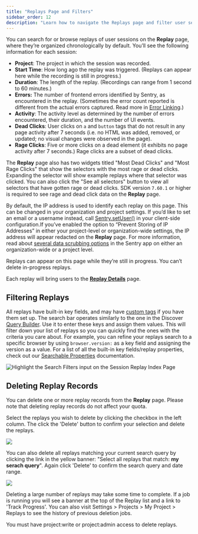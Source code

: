 ```yaml
---
title: "Replays Page and Filters"
sidebar_order: 12
description: "Learn how to navigate the Replays page and filter user sessions that meet specific conditions."
---
```


<Include name="session-replay-web-report-bug.mdx" />

You can search for or browse replays of user sessions on the **Replay** page, where they’re organized chronologically by default. You’ll see the following information for each session:

- **Project**: The project in which the session was recorded.
- **Start Time**: How long ago the replay was triggered. (Replays can appear here while the recording is still in progress.)
- **Duration**: The length of the replay. (Recordings can range from 1 second to 60 minutes.)
- **Errors:** The number of frontend errors identified by Sentry, as encountered in the replay. (Sometimes the error count reported is different from the actual errors captured. Read more in [Error Linking](/platforms/javascript/session-replay/#error-linking).)
- **Activity**: The activity level as determined by the number of errors encountered, their duration, and the number of UI events.
- **Dead Clicks**: User clicks on `a` and `button` tags that do not result in any page activity after 7 seconds (i.e. no HTML was added, removed, or updated; no visual changes were observed in the page).
- **Rage Clicks**: Five or more clicks on a dead element (it exhibits no page activity after 7 seconds.) Rage clicks are a subset of dead clicks.

The **Replay** page also has two widgets titled "Most Dead Clicks" and "Most Rage Clicks" that show the selectors with the most rage or dead clicks. Expanding the selector will show example replays where that selector was clicked. You can also click the "See all selectors" button to view all selectors that have gotten rage or dead clicks. SDK version `7.60.1` or higher is required to see rage and dead click data on the **Replay** page.

By default, the IP address is used to identify each replay on this page. This can be changed in your organization and project settings. If you’d like to set an email or a username instead, call [Sentry.setUser()](/platforms/javascript/enriching-events/identify-user) in your client-side configuration.If you’ve enabled the option to “Prevent Storing of IP Addresses” in either your project-level or organization-wide settings, the IP address will appear redacted on the **Replay** page. For more information, read about [several data scrubbing options](/security-legal-pii/scrubbing/server-side-scrubbing/) in the Sentry app on either an organization-wide or a project level.

Replays can appear on this page while they’re still in progress. You can’t delete in-progress replays.

Each replay will bring users to the [**Replay Details**](/product/explore/session-replay/web/replay-details/) page.

## Filtering Replays

All replays have built-in key fields, and may have [custom tags](/platforms/javascript/enriching-events/tags/) if you have them set up. The search bar operates similarly to the one in the Discover [Query Builder](/product/explore/discover-queries/query-builder/#filter-by-search-conditions). Use it to enter these keys and assign them values. This will filter down your list of replays so you can quickly find the ones with the criteria you care about. For example, you can refine your replays search to a specific browser by using `browser.version:` as a key field and assigning the version as a value. For a list of all the built-in key fields/replay properties, check out our [Searchable Properties](/concepts/search/searchable-properties/#replay-properties) documentation.

![Highlight the Search Filters input on the Session Replay Index Page](./img/replay-index-filtering.png)

## Deleting Replay Records

You can delete one or more replay records from the **Replay** page. Please note that deleting replay records do not affect your quota.

Select the replays you wish to delete by clicking the checkbox in the left column. The click the 'Delete' button to confirm your selection and delete the replays.

![](img/replay-index-delete-visible.png)

You can also delete all replays matching your current search query by clicking the link in the yellow banner: "Select all replays that match: __my serach query__". Again click 'Delete' to confirm the search query and date range.

![](img/replay-index-delete-all.png)

Deleting a large number of replays may take some time to complete. If a job is running you will see a banner at the top of the Replay list and a link to 'Track Progress'. You can also visit Settings > Projects > My Project > Replays to see the history of previous deletion jobs.

You must have project:write or project:admin access to delete replays.